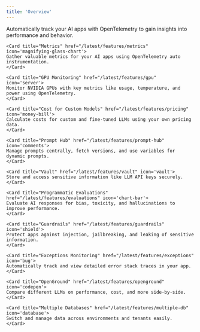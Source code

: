 ```yaml
---
title: 'Overview'
---
```


<CardGroup cols={2}>
    <Card title="Tracing" href="/latest/features/tracing" icon='bars-staggered'>
    Automatically track your AI apps with OpenTelemetry to gain insights into performance and behavior.
    </Card>

    <Card title="Metrics" href="/latest/features/metrics" icon='magnifying-glass-chart'>
    Gather valuable metrics for your AI apps using OpenTelemetry auto instrumentation.
    </Card>

    <Card title="GPU Monitoring" href="/latest/features/gpu" icon='server'>
    Monitor NVIDIA GPUs with key metrics like usage, temperature, and power using OpenTelemetry.
    </Card>

    <Card title="Cost for Custom Models" href="/latest/features/pricing" icon='money-bill'>
    Calculate costs for custom and fine-tuned LLMs using your own pricing data.
    </Card>

    <Card title="Prompt Hub" href="/latest/features/prompt-hub" icon='comments'>
    Manage prompts centrally, fetch versions, and use variables for dynamic prompts.
    </Card>

    <Card title="Vault" href="/latest/features/vault" icon='vault'>
    Store and access sensitive information like LLM API keys securely.
    </Card>

    <Card title="Programmatic Evaluations" href="/latest/features/evaluations" icon='chart-bar'>
    Evaluate AI responses for bias, toxicity, and hallucinations to improve performance.
    </Card>

    <Card title="Guardrails" href="/latest/features/guardrails" icon='shield'>
    Protect apps against injection, jailbreaking, and leaking of sensitive information.
    </Card>

    <Card title="Exceptions Monitoring" href="/latest/features/exceptions" icon='bug'>
    Automatically track and view detailed error stack traces in your app.
    </Card>

    <Card title="OpenGround" href="/latest/features/openground" icon='codepen'>
    Compare different LLMs on performance, cost, and more side-by-side.
    </Card>

    <Card title="Multiple Databases" href="/latest/features/multiple-db" icon='database'>
    Switch and manage data across environments and tenants easily.
    </Card>
</CardGroup>